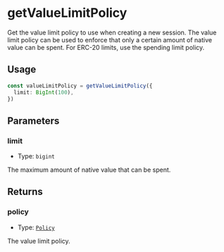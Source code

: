 # getValueLimitPolicy

Get the value limit policy to use when creating a new session. The value limit policy can be used to enforce that only a certain amount of native value can be spent. For ERC-20 limits, use the spending limit policy.

## Usage

```typescript copy
const valueLimitPolicy = getValueLimitPolicy({
  limit: BigInt(100),
})
```

## Parameters

### limit

- Type: `bigint`

The maximum amount of native value that can be spent.

## Returns

### policy

- Type: [`Policy`](/module-sdk/glossary/types.mdx#policy-1)

The value limit policy.
